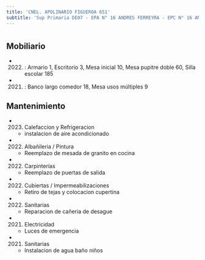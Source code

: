 ```yaml
---
title: 'CNEL. APOLINARIO FIGUEROA 651'
subtitle: 'Sup Primaria DE07 - EPA N° 16 ANDRES FERREYRA - EPC N° 16 ANDRES FERREYRA - JII N° 06/07° - CAIYJ CLUB CABALLITO'
---
```


#


## Mobiliario

*  (2022) : Armario 1, Escritorio 3, Mesa inicial 10, Mesa pupitre doble 60, Silla escolar 185 

*  (2021) : Banco largo comedor 18, Mesa usos múltiples 9 





## Mantenimiento

*  (2023) Calefaccion y Refrigeracion 
    + instalacion de aire acondicionado

*  (2022) Albañileria / Pintura 
    + Reemplazo de mesada de granito en cocina

*  (2022) Carpinterías 
    + Reemplazo de puertas de salida

*  (2022) Cubiertas / Impermeabilizaciones 
    + Retiro de tejas y colocacion cupertina

*  (2022) Sanitarias 
    + Reparacion de cañeria de desague

*  (2021) Electricidad 
    + Luces de emergencia

*  (2021) Sanitarias 
    + Instalacion de agua baño niños



